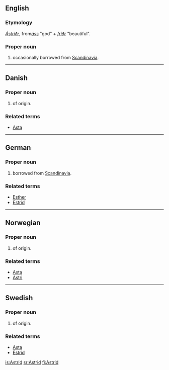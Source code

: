 == English ==

===Etymology===
{{ON.}} ''[[Ástríðr]]'', from''[[áss]]'' "god" + ''[[fríðr]]'' "beautiful".

===Proper noun===
{{en-proper noun}}

# {{given name|female}} occasionally borrowed from [[Scandinavia]].

----

==Danish==

===Proper noun===
{{infl|da|proper noun}}

# {{given name|female||da:}} of {{ON.|lang=da}} origin.

===Related terms===
*[[Asta]]

----


{{wikipedia|lang=de}}
==German==

===Proper noun===
{{infl|de|proper noun}}

# {{given name|female||de:}} borrowed from [[Scandinavia]].

===Related terms===
* [[Esther]]
* [[Estrid]]

----

==Norwegian==

===Proper noun===
{{infl|no|proper noun}}

# {{given name|female||no:}} of {{ON.|lang=no}} origin.

===Related terms===
*[[Asta]]
*[[Astri]]

----

==Swedish==

===Proper noun===
{{infl|sv|proper noun}}

# {{given name|female||sv:}} of {{ON.|lang=sv}} origin.

===Related terms===
*[[Asta]]
*[[Estrid]]

[[is:Astrid]]
[[sr:Astrid]]
[[fi:Astrid]]